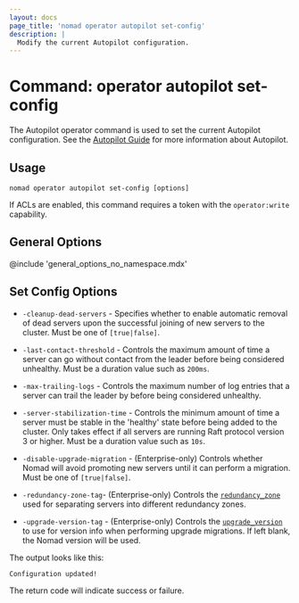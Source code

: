 ```yaml
---
layout: docs
page_title: 'nomad operator autopilot set-config'
description: |
  Modify the current Autopilot configuration.
---
```


# Command: operator autopilot set-config

The Autopilot operator command is used to set the current Autopilot
configuration. See the [Autopilot Guide] for more information about Autopilot.

## Usage

```plaintext
nomad operator autopilot set-config [options]
```

If ACLs are enabled, this command requires a token with the `operator:write`
capability.

## General Options

@include 'general_options_no_namespace.mdx'

## Set Config Options

- `-cleanup-dead-servers` - Specifies whether to enable automatic removal of
  dead servers upon the successful joining of new servers to the cluster. Must be
  one of `[true|false]`.

- `-last-contact-threshold` - Controls the maximum amount of time a server can
  go without contact from the leader before being considered unhealthy. Must be a
  duration value such as `200ms`.

- `-max-trailing-logs` - Controls the maximum number of log entries that a
  server can trail the leader by before being considered unhealthy.

- `-server-stabilization-time` - Controls the minimum amount of time a server
  must be stable in the 'healthy' state before being added to the cluster. Only
  takes effect if all servers are running Raft protocol version 3 or higher. Must
  be a duration value such as `10s`.

- `-disable-upgrade-migration` - (Enterprise-only) Controls whether Nomad will
  avoid promoting new servers until it can perform a migration. Must be one of
  `[true|false]`.

- `-redundancy-zone-tag`- (Enterprise-only) Controls the [`redundancy_zone`]
  used for separating servers into different redundancy zones.

- `-upgrade-version-tag` - (Enterprise-only) Controls the [`upgrade_version`] to
  use for version info when performing upgrade migrations. If left blank, the
  Nomad version will be used.

The output looks like this:

```plaintext
Configuration updated!
```

The return code will indicate success or failure.

[`redundancy_zone`]: /nomad/docs/configuration/server#redundancy_zone
[`upgrade_version`]: /nomad/docs/configuration/server#upgrade_version
[autopilot guide]: /nomad/tutorials/manage-clusters/autopilot
